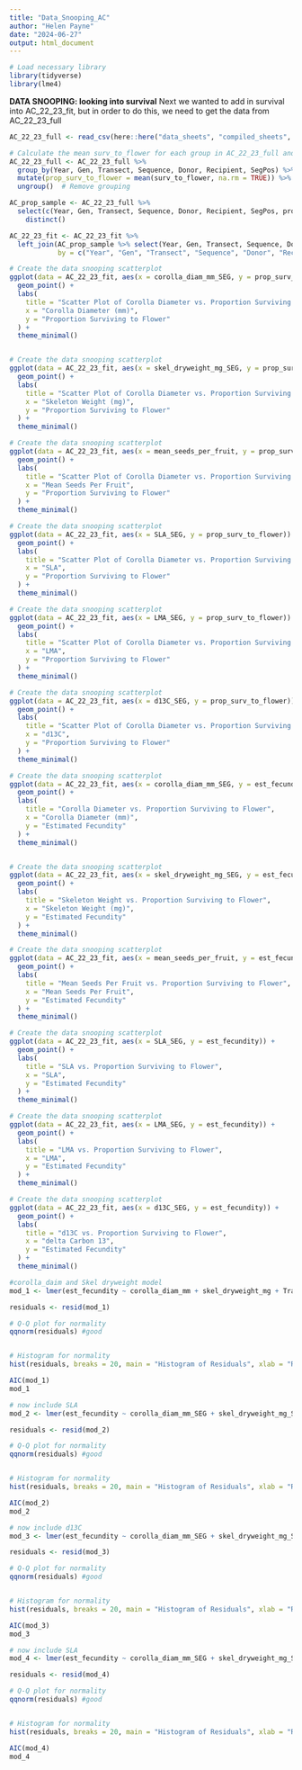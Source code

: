 ```yaml
---
title: "Data_Snooping_AC"
author: "Helen Payne"
date: "2024-06-27"
output: html_document
---
```


```r
# Load necessary library
library(tidyverse)
library(lme4)

```

**DATA SNOOPING: looking into survival**
Next we wanted to add in survival into AC_22_23_fit, but in order to do this, we need to get the data from AC_22_23_full
```r
AC_22_23_full <- read_csv(here::here("data_sheets", "compiled_sheets", "AC_22_23_full.csv"))

# Calculate the mean surv_to_flower for each group in AC_22_23_full and add it as a new column
AC_22_23_full <- AC_22_23_full %>%
  group_by(Year, Gen, Transect, Sequence, Donor, Recipient, SegPos) %>%
  mutate(prop_surv_to_flower = mean(surv_to_flower, na.rm = TRUE)) %>%
  ungroup()  # Remove grouping

AC_prop_sample <- AC_22_23_full %>%
  select(c(Year, Gen, Transect, Sequence, Donor, Recipient, SegPos, prop_surv_to_flower))  %>%
    distinct()

AC_22_23_fit <- AC_22_23_fit %>%
  left_join(AC_prop_sample %>% select(Year, Gen, Transect, Sequence, Donor, Recipient, SegPos, prop_surv_to_flower),
            by = c("Year", "Gen", "Transect", "Sequence", "Donor", "Recipient", "SegPos"))
```


```r
# Create the data snooping scatterplot
ggplot(data = AC_22_23_fit, aes(x = corolla_diam_mm_SEG, y = prop_surv_to_flower)) +
  geom_point() +
  labs(
    title = "Scatter Plot of Corolla Diameter vs. Proportion Surviving to Flower",
    x = "Corolla Diameter (mm)",
    y = "Proportion Surviving to Flower"
  ) +
  theme_minimal()


# Create the data snooping scatterplot
ggplot(data = AC_22_23_fit, aes(x = skel_dryweight_mg_SEG, y = prop_surv_to_flower)) +
  geom_point() +
  labs(
    title = "Scatter Plot of Corolla Diameter vs. Proportion Surviving to Flower",
    x = "Skeleton Weight (mg)",
    y = "Proportion Surviving to Flower"
  ) +
  theme_minimal()

# Create the data snooping scatterplot
ggplot(data = AC_22_23_fit, aes(x = mean_seeds_per_fruit, y = prop_surv_to_flower)) +
  geom_point() +
  labs(
    title = "Scatter Plot of Corolla Diameter vs. Proportion Surviving to Flower",
    x = "Mean Seeds Per Fruit",
    y = "Proportion Surviving to Flower"
  ) +
  theme_minimal()

# Create the data snooping scatterplot
ggplot(data = AC_22_23_fit, aes(x = SLA_SEG, y = prop_surv_to_flower)) +
  geom_point() +
  labs(
    title = "Scatter Plot of Corolla Diameter vs. Proportion Surviving to Flower",
    x = "SLA",
    y = "Proportion Surviving to Flower"
  ) +
  theme_minimal()

# Create the data snooping scatterplot
ggplot(data = AC_22_23_fit, aes(x = LMA_SEG, y = prop_surv_to_flower)) +
  geom_point() +
  labs(
    title = "Scatter Plot of Corolla Diameter vs. Proportion Surviving to Flower",
    x = "LMA",
    y = "Proportion Surviving to Flower"
  ) +
  theme_minimal()

# Create the data snooping scatterplot
ggplot(data = AC_22_23_fit, aes(x = d13C_SEG, y = prop_surv_to_flower)) +
  geom_point() +
  labs(
    title = "Scatter Plot of Corolla Diameter vs. Proportion Surviving to Flower",
    x = "d13C",
    y = "Proportion Surviving to Flower"
  ) +
  theme_minimal()
```

```r
# Create the data snooping scatterplot
ggplot(data = AC_22_23_fit, aes(x = corolla_diam_mm_SEG, y = est_fecundity)) +
  geom_point() +
  labs(
    title = "Corolla Diameter vs. Proportion Surviving to Flower",
    x = "Corolla Diameter (mm)",
    y = "Estimated Fecundity"
  ) +
  theme_minimal()


# Create the data snooping scatterplot
ggplot(data = AC_22_23_fit, aes(x = skel_dryweight_mg_SEG, y = est_fecundity)) +
  geom_point() +
  labs(
    title = "Skeleton Weight vs. Proportion Surviving to Flower",
    x = "Skeleton Weight (mg)",
    y = "Estimated Fecundity"
  ) +
  theme_minimal()

# Create the data snooping scatterplot
ggplot(data = AC_22_23_fit, aes(x = mean_seeds_per_fruit, y = est_fecundity)) +
  geom_point() +
  labs(
    title = "Mean Seeds Per Fruit vs. Proportion Surviving to Flower",
    x = "Mean Seeds Per Fruit",
    y = "Estimated Fecundity"
  ) +
  theme_minimal()

# Create the data snooping scatterplot
ggplot(data = AC_22_23_fit, aes(x = SLA_SEG, y = est_fecundity)) +
  geom_point() +
  labs(
    title = "SLA vs. Proportion Surviving to Flower",
    x = "SLA",
    y = "Estimated Fecundity"
  ) +
  theme_minimal()

# Create the data snooping scatterplot
ggplot(data = AC_22_23_fit, aes(x = LMA_SEG, y = est_fecundity)) +
  geom_point() +
  labs(
    title = "LMA vs. Proportion Surviving to Flower",
    x = "LMA",
    y = "Estimated Fecundity"
  ) +
  theme_minimal()

# Create the data snooping scatterplot
ggplot(data = AC_22_23_fit, aes(x = d13C_SEG, y = est_fecundity)) +
  geom_point() +
  labs(
    title = "d13C vs. Proportion Surviving to Flower",
    x = "delta Carbon 13",
    y = "Estimated Fecundity"
  ) +
  theme_minimal()
```


```r
#corolla_daim and Skel dryweight model
mod_1 <- lmer(est_fecundity ~ corolla_diam_mm + skel_dryweight_mg + Transect + (1 | Donor)  + (1 | Donor: Recipient), data = AC_22_23_fit)

residuals <- resid(mod_1)

# Q-Q plot for normality
qqnorm(residuals) #good


# Histogram for normality
hist(residuals, breaks = 20, main = "Histogram of Residuals", xlab = "Residuals") #normal

AIC(mod_1)
mod_1

# now include SLA
mod_2 <- lmer(est_fecundity ~ corolla_diam_mm_SEG + skel_dryweight_mg_SEG + SLA_SEG + Transect + (1 | Donor)  + (1 | Donor: Recipient), data = AC_22_23_fit)

residuals <- resid(mod_2)

# Q-Q plot for normality
qqnorm(residuals) #good


# Histogram for normality
hist(residuals, breaks = 20, main = "Histogram of Residuals", xlab = "Residuals") #normal

AIC(mod_2)
mod_2

# now include d13C
mod_3 <- lmer(est_fecundity ~ corolla_diam_mm_SEG + skel_dryweight_mg_SEG + SLA_SEG + d13C + Transect + (1 | Donor) + (1 | Donor: Recipient), data = AC_22_23_fit)

residuals <- resid(mod_3)

# Q-Q plot for normality
qqnorm(residuals) #good


# Histogram for normality
hist(residuals, breaks = 20, main = "Histogram of Residuals", xlab = "Residuals") #normal

AIC(mod_3)
mod_3

# now include SLA
mod_4 <- lmer(est_fecundity ~ corolla_diam_mm_SEG + skel_dryweight_mg_SEG + SLA_SEG + d13C + msm_all + Transect + (1 | Donor) + (1 | Donor: Recipient), data = AC_22_23_fit)

residuals <- resid(mod_4)

# Q-Q plot for normality
qqnorm(residuals) #good


# Histogram for normality
hist(residuals, breaks = 20, main = "Histogram of Residuals", xlab = "Residuals") #normal

AIC(mod_4)
mod_4
```